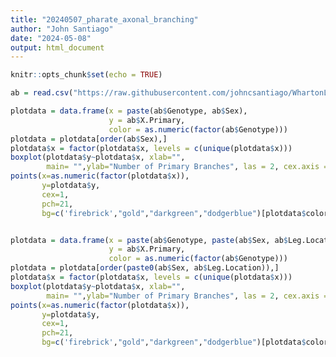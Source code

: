 ```yaml
---
title: "20240507_pharate_axonal_branching"
author: "John Santiago"
date: "2024-05-08"
output: html_document
---
```


```r
knitr::opts_chunk$set(echo = TRUE)
```

```r

ab = read.csv("https://raw.githubusercontent.com/johncsantiago/WhartonLab/master/20240507_pharate_axonal_branching_Raw_Data.csv", header = T)

```


```r

plotdata = data.frame(x = paste(ab$Genotype, ab$Sex),
                      y = ab$X.Primary,
                      color = as.numeric(factor(ab$Genotype)))
plotdata = plotdata[order(ab$Sex),]
plotdata$x = factor(plotdata$x, levels = c(unique(plotdata$x)))
boxplot(plotdata$y~plotdata$x, xlab="",     
        main= "",ylab="Number of Primary Branches", las = 2, cex.axis = .8)
points(x=as.numeric(factor(plotdata$x)),
       y=plotdata$y,
       cex=1,
       pch=21,
       bg=c('firebrick',"gold","darkgreen","dodgerblue")[plotdata$color])



```




```r

plotdata = data.frame(x = paste(ab$Genotype, paste(ab$Sex, ab$Leg.Location)),
                      y = ab$X.Primary,
                      color = as.numeric(factor(ab$Genotype)))
plotdata = plotdata[order(paste0(ab$Sex, ab$Leg.Location)),]
plotdata$x = factor(plotdata$x, levels = c(unique(plotdata$x)))
boxplot(plotdata$y~plotdata$x, xlab="",     
        main= "",ylab="Number of Primary Branches", las = 2, cex.axis = .8)
points(x=as.numeric(factor(plotdata$x)),
       y=plotdata$y,
       cex=1,
       pch=21,
       bg=c('firebrick',"gold","darkgreen","dodgerblue")[plotdata$color])



```